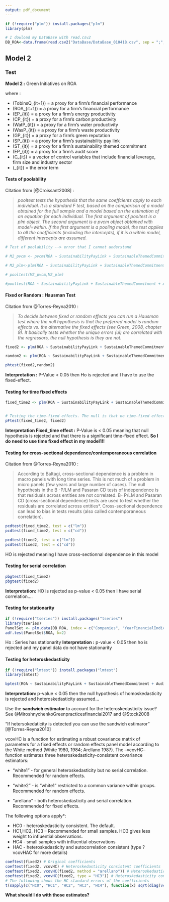 ```yaml
---
output: pdf_document
---
```

```r
if (!require("plm")) install.packages("plm")
library(plm)

# I dowload my DataBase with read.csv2
DB_ROA<-data.frame(read.csv2("DataBase/DataBase_010418.csv", sep = ";",stringsAsFactors=FALSE, header = TRUE ))
```


## Model 2

### Test


**Model 2 :** Green Initiatives on ROA

\begin{equation}
ROA_{it+1}=\beta_{0} + \beta_{1} (SP_{it}) + \beta_{2} (ST_{it}) + \beta_{3} (AS_{it}) + \beta_{9} (C_{it}) + \varepsilon_{it}
\label{M2}
\end{equation}

where :

* \(TobinsQ_{it+1}\) = a proxy for a firm's financial performance
* \(ROA_{it+1}\) = a proxy for a firm's financial performance
* \(EP_{it}\) = a proxy for a firm's energy productivity
* \(CP_{it}\) = a proxy for a firm's carbon productivity
* \(WatP_{it}\) = a proxy for a firm's water productivity
* \(WasP_{it}\) = a proxy for a firm's waste productivity
* \(GP_{it}\) = a proxy for a firm's green reputation
* \(SP_{it}\) = a proxy for a firm's sustainability pay link
* \(ST_{it}\) = a proxy for a firm's sustainability themed commitment
* \(EP_{it}\) = a proxy for a firm's audit score
* \(C_{it}\) = a vector of control variables that include financial leverage, firm size and industry sector
* \(\varepsilon_{it}\) = the error term


#### Tests of poolability

Citation from [@Croissant2008] :

> *pooltest tests the hypothesis that the same coeffcients apply to each individual. It is a standard F test, based on the comparison of a model obtained for the full sample and a model based on the estimation of an equation for each individual. The first argument of pooltest is a plm object. The second argument is a pvcm object obtained with model=within. If the first argument is a pooling model, the test applies to all the coefficients (including the intercepts), if it is a within model, different intercepts are assumed.*

```r
# Test of poolability --> error that I cannot understand

# M2_pvcm <- pvcm(ROA ~ SustainabilityPayLink + SustainableThemedCommitment + AuditScore + DebtRatio^2 + NetMargin + log(Asset), data=DB_ROA, index=c("Companies", "YearFinancialIndicator"), model="within")

# M2_plm<-plm(ROA ~ SustainabilityPayLink + SustainableThemedCommitment + AuditScore + DebtRatio^2 + NetMargin + log(Asset), data=DB_ROA, model="within")

# pooltest(M2_pvcm,M2_plm)

#pooltest(ROA ~ SustainabilityPayLink + SustainableThemedCommitment + AuditScore + DebtRatio^2 + NetMargin + log(Asset), data=DB_ROA, model="within")
```

#### Fixed or Random : Hausman Test 

Citation from @Torres-Reyna2010 :

> *To decide between fixed or random effects you can run a Hausman test where the null hypothesis is that the preferred model is random effects vs. the alternative the fixed effects (see Green, 2008, chapter 9).  It basically tests whether the unique errors (ui) are correlated with the regressors, the null hypothesis is they are not.*


```r
fixed2 <- plm(ROA ~ SustainabilityPayLink + SustainableThemedCommitment + AuditScore + DebtRatio^2 + NetMargin + log(Asset), data = DB_ROA, index=c("Companies", "YearFinancialIndicator"), model = "within")

random2 <- plm(ROA ~ SustainabilityPayLink + SustainableThemedCommitment + AuditScore + DebtRatio^2 + NetMargin + log(Asset), data = DB_ROA, index=c("Companies", "YearFinancialIndicator"), model = "random")

phtest(fixed2,random2)
```

**Interpretation :** P-Value < 0.05 then Ho is rejected and I have to use the fixed-effect.


#### Testing for time fixed effects

```r

fixed_time2 <- plm(ROA ~ SustainabilityPayLink + SustainableThemedCommitment + AuditScore + DebtRatio^2 + NetMargin + log(Asset) + factor(YearFinancialIndicator), data = DB_ROA, index=c("Companies", "YearFinancialIndicator"), model = "within")


# Testing the time-fixed effects. The null is that no time-fixed effects needed
pFtest(fixed_time2, fixed2)


```
**Interpretation Fixed_time effect :** P-Value is < 0.05 meaning that null hypothesis is rejected and that there is a significant time-fixed effect. **So I do need to use time fixed effect in my model1!!**


#### Testing for cross-sectional dependence/contemporaneous correlation


Citation from @Torres-Reyna2010 :

> According to Baltagi, cross-sectional dependence is a problem in macro panels with long time series. This is not much of a problem in micro panels (few years and large number of cases). The null hypothesis in the B -P/LM and Pasaran CD tests of independence is that residuals across entities are not correlated. B-  P/LM and Pasaran CD (cross-sectional dependence) tests are used to test whether the residuals are correlated across entities*. Cross-sectional dependence can lead to bias in tests results (also called contemporaneous correlation). 


```r
pcdtest(fixed_time2, test = c("lm"))
pcdtest(fixed_time2, test = c("cd"))

pcdtest(fixed2, test = c("lm"))
pcdtest(fixed2, test = c("cd"))

```
HO is rejected meaning I have cross-sectionnal dependence in this model


#### Testing for serial correlation

```r
pbgtest(fixed_time2)
pbgtest(fixed2)
```

**Interpretation:** HO is rejected as p-value < 0.05 then I have serial correlation....

#### Testing for stationarity

```r
if (!require("tseries")) install.packages("tseries")
library(tseries)
PanelSet <- plm.data(DB_ROA, index = c("Companies", "YearFinancialIndicator"))
adf.test(PanelSet$ROA, k=2)
```
Ho : Series has stationarity
**Interpretation :** p-value < 0.05 then ho is rejected and my panel data do not have stationarity


#### Testing for heteroskedasticity

```r
if (!require("lmtest")) install.packages("lmtest")
library(lmtest)

bptest(ROA ~ SustainabilityPayLink + SustainableThemedCommitment + AuditScore + DebtRatio^2 + NetMargin + log(Asset) + factor(Companies), data = DB_ROA, studentize = F)

```
**Interpretation: ** p-value < 0.05 then the null hypothesis of homoskedasticity is rejected and heteroskedasticity assumed... 


Use the **sandwich estimator** to account for the heteroskedasticity issue? See @MiroshnychenkoGreenpracticesfinancial2017 and @Stock2008

"If hetersokedaticity is detected you can use the sandwich estimaror" [@Torres-Reyna2010]

vcovHC is a function for estimating a robust covariance matrix of parameters for a fixed effects or random effects panel model according to the White method (White 1980, 1984; Arellano 1987). The --vcovHC– function estimates three heteroskedasticity-consistent covariance estimators:

* "white1" - for general heteroskedasticity but no serial correlation. Recommended for random effects.

* "white2" - is "white1" restricted to a common variance within groups. Recommended for random effects.

* "arellano" - both heteroskedasticity and serial correlation. Recommended for fixed effects.


The following options apply*:

* HC0 - heteroskedasticity consistent. The default.
* HC1,HC2, HC3 – Recommended for small samples. HC3 gives less weight to influential observations.
* HC4 - small samples with influential observations 
* HAC - heteroskedasticity and autocorrelation consistent (type ?vcovHAC for more details)


```r
coeftest(fixed2) # Original coefficients 
coeftest(fixed2, vcovHC) # Heteroskedasticity consistent coefficients
coeftest(fixed2, vcovHC(fixed2, method = "arellano")) # Heteroskedasticity consistent
coeftest(fixed2, vcovHC(fixed2, type = "HC3")) # Heteroskedasticity consistent coefficients, type 3coefficients (Arellano)
# The following shows the HC standard errors of the coefficients
t(sapply(c("HC0", "HC1", "HC2", "HC3", "HC4"), function(x) sqrt(diag(vcovHC(fixed2, type = x)))))
```


**What should I do with those estimates?**
